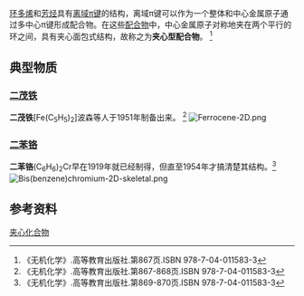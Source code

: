 {{portal|化學|Nuvola apps edu science.svg}}
[[环多烯|环多烯]]和[[芳烃|芳烃]]具有[[离域π键|离域π键]]的结构，离域π键可以作为一个整体和中心金属原子通过多中心π键形成配合物。在这些[[配合物|配合物]]中，中心金属原子对称地夹在两个平行的环之间，具有夹心面包式结构，故称之为'''夹心型配合物'''。 <ref>《无机化学》.高等教育出版社.第867页.ISBN 978-7-04-011583-3</ref>

==典型物质==
===[[二茂铁|二茂铁]]===
'''二茂铁'''[Fe(C<sub>5</sub>H<sub>5</sub>)<sub>2</sub>]波森等人于1951年制备出来。 <ref>《无机化学》.高等教育出版社.第867-868页.ISBN 978-7-04-011583-3</ref>
[[File:Ferrocene-2D.png|thumb]]{{clear}}

===[[二苯铬|二苯铬]]===
'''二苯铬'''(C<sub>6</sub>H<sub>6</sub>)<sub>2</sub>Cr早在1919年就已经制得，但直至1954年才搞清楚其结构。<ref>《无机化学》.高等教育出版社.第869-870页.ISBN 978-7-04-011583-3</ref>
[[File:Bis(benzene)chromium-2D-skeletal.png|thumb]]{{Clear}}

==参考资料==
{{reflist}}

{{有机金属化学}}

[[Category:夹心化合物|]]

{{化学小作品}}